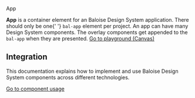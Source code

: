 
<bal-doc-banner id="story--components-app--basic">App</bal-doc-banner>

<bal-doc-lead>
  <b>App</b> is a container element for an Baloise Design System application. There should only be one{' '}
  <code>bal-app</code> element per project. An app can have many Design System components. The overlay components get
  appended to the <code>bal-app</code> when they are presented.
</bal-doc-lead>

<Canvas>
  <Story id="components-app--basic" />
</Canvas>

<bal-doc-app>
  <bal-button-group class="mb-large" position="center">
    <a class="button is-primary" href="?path=/story/components-app--basic">
      Go to playground (Canvas)
    </a>
    <bal-doc-stackblitz
      framework="angular"
      template={Basic.parameters.docs.source.code}
      modules="app,navbar,button,footer,card"
    ></bal-doc-stackblitz>
    <bal-doc-stackblitz framework="html" template={Basic.parameters.docs.source.code} modules="navbar,button,footer,card,card-content,card-title,button-group"></bal-doc-stackblitz>
  </bal-button-group>
</bal-doc-app>

<!-- ## Component Api

<Description markdown={readme} />

<br /> -->

## Integration

This documentation explains how to implement and use Baloise Design System components across different technologies.

<a class="button is-primary" href="?path=/docs/development-components--page">
  Go to component usage
</a>


<Description markdown={testing} />

<bal-doc-github link="/components/bal-app/stories/bal-app.docs.mdx"></bal-doc-github>

